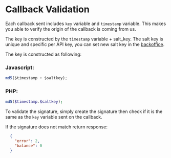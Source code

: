 # Callback Validation
Each callback sent includes `key` variable and `timestamp` variable. This makes you able to verify the origin of the callback is coming from us.

The key is constructed by the `timestamp` variable + salt_key. The salt key is unique and specific per API key, you can set new salt key in the [backoffice](/2-backoffice).

The key is constructed as following:

### Javascript:
```js
md5($timestamp + $saltkey);
```

### PHP:
```php
md5($timestamp.$saltkey);
```

To validate the signature, simply create the signature then check if it is the same as the `key` variable sent on the callback.

If the signature does not match return response:
```json
  {
    "error": 2,
    "balance": 0
  }
```